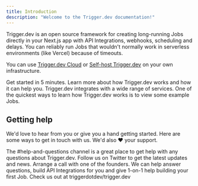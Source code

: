 ```yaml
---
title: Introduction
description: "Welcome to the Trigger.dev documentation!"
---
```


Trigger.dev is an open source framework for creating long-running Jobs directly in your Next.js app with API Integrations, webhooks, scheduling and delays. You can reliably run Jobs that wouldn't normally work in serverless environments (like Vercel) because of timeouts.

You can use [Trigger.dev Cloud](https://trigger.dev) or [Self-host Trigger.dev](/documentation/guides/self-hosting) on your own infrastructure.

<CardGroup>
  <Card title="Quick start" icon="person-running-fast" href="quickstart">
    Get started in 5 minutes.
  </Card>
  <Card
    title="What is Trigger.dev"
    icon="wand-magic-sparkles"
    href="/documentation/concepts/what-is-triggerdotdev"
  >
    Learn more about how Trigger.dev works and how it can help you.
  </Card>
  <Card title="Integrations" icon="grid-2" href="/integrations">
    Trigger.dev integrates with a wide range of services.
  </Card>
  <Card title="Examples" icon="slot-machine" href="/examples">
    One of the quickest ways to learn how Trigger.dev works is to view some
    example Jobs.
  </Card>
</CardGroup>

## Getting help

We'd love to hear from you or give you a hand getting started. Here are some ways to get in touch with us. We'd also ❤️ your support.

<CardGroup>
  <Card
    title="Join our Discord server"
    icon="discord"
    href="https://discord.gg/kA47vcd8P6"
    color="#5865F2"
  >
    The #help-and-questions channel is a great place to get help with any
    questions about Trigger.dev.
  </Card>
  <Card
    title="Follow us on Twitter"
    icon="twitter"
    href="https://twitter.com/triggerdotdev"
    color="#1DA1F2"
  >
    Follow us on Twitter to get the latest updates and news.
  </Card>
  <Card
    title="Schedule a call"
    icon="phone"
    href="https://cal.com/team/triggerdotdev/support"
  >
    Arrange a call with one of the founders. We can help answer questions, build
    API Integrations for you and give 1-on-1 help building your first Job.
  </Card>
  <Card
    title="Give us a star on GitHub"
    icon="star"
    href="https://github.com/triggerdotdev/trigger.dev"
    color="#fbbf24"
  >
    Check us out at triggerdotdev/trigger.dev
  </Card>
</CardGroup>
